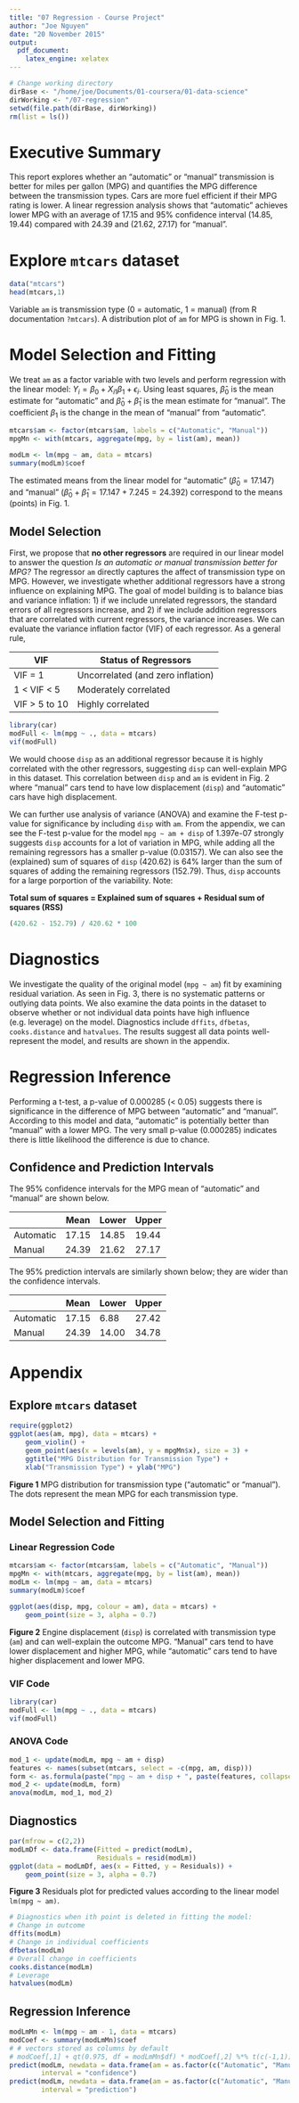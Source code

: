 ```yaml
---
title: "07 Regression - Course Project"
author: "Joe Nguyen"
date: "20 November 2015"
output: 
  pdf_document: 
    latex_engine: xelatex
---
```


```r
# Change working directory
dirBase <- "/home/joe/Documents/01-coursera/01-data-science"
dirWorking <- "/07-regression"
setwd(file.path(dirBase, dirWorking))
rm(list = ls())
```


# Executive Summary

This report explores whether an "automatic" or "manual" transmission is better for miles per gallon (MPG) and quantifies the MPG difference between the transmission types. Cars are more fuel efficient if their MPG rating is lower. A linear regression analysis shows that "automatic" achieves lower MPG with an average of 17.15 and 95% confidence interval (14.85, 19.44) compared with 24.39 and (21.62, 27.17) for "manual".

# Explore `mtcars` dataset

```r
data("mtcars")
head(mtcars,1)
```

Variable `am` is transmission type (0 = automatic, 1 = manual) (from R documentation `?mtcars`). A distribution plot of `am` for MPG is shown in Fig. 1.


# Model Selection and Fitting

We treat `am` as a factor variable with two levels and perform regression with the linear model: $Y_i = \beta_0 + X_{i1} \beta_1 + \epsilon_i$. Using least squares, $\hat{\beta}_0$ is the mean estimate for "automatic" and $\hat{\beta}_0 + \hat{\beta}_1$ is the mean estimate for "manual". The coefficient $\beta_1$ is the change in the mean of "manual" from "automatic".

```r
mtcars$am <- factor(mtcars$am, labels = c("Automatic", "Manual"))
mpgMn <- with(mtcars, aggregate(mpg, by = list(am), mean))

modLm <- lm(mpg ~ am, data = mtcars)
summary(modLm)$coef
```

The estimated means from the linear model for "automatic" ($\hat{\beta}_0 = 17.147$) and "manual" ($\hat{\beta}_0 + \hat{\beta}_1 = 17.147 + 7.245 = 24.392$) correspond to the means (points) in Fig. 1.


## Model Selection

First, we propose that **no other regressors** are required in our linear model to answer the question *Is an automatic or manual transmission better for MPG?* The regressor `am` directly captures the affect of transmission type on MPG. However, we investigate whether additional regressors have a strong influence on explaining MPG. The goal of model building is to balance bias and variance inflation: 1) if we include unrelated regressors, the standard errors of all regressors increase, and 2) if we include addition regressors that are correlated with current regressors, the variance increases. We can evaluate the variance inflation factor (VIF) of each regressor. As a general rule,

| VIF | Status of Regressors |
| --- | --- |
| VIF = 1 | Uncorrelated (and zero inflation) |
| 1 < VIF < 5 | Moderately correlated |
| VIF > 5 to 10 | Highly correlated |

```r
library(car)
modFull <- lm(mpg ~ ., data = mtcars)
vif(modFull)
```

We would choose `disp` as an additional regressor because it is highly correlated with the other regressors, suggesting `disp` can well-explain MPG in this dataset. This correlation between `disp` and `am` is evident in Fig. 2 where "manual" cars tend to have low displacement (`disp`) and "automatic" cars have high displacement.

We can further use analysis of variance (ANOVA) and examine the F-test p-value for significance by including `disp` with `am`. From the appendix, we can see the F-test p-value for the model `mpg ~ am + disp` of 1.397e-07 strongly suggests `disp` accounts for a lot of variation in MPG, while adding all the remaining regressors has a smaller p-value (0.03157). We can also see the (explained) sum of squares of `disp` (420.62) is 64% larger than the sum of squares of adding the remaining regressors (152.79). Thus, `disp` accounts for a large porportion of the variability. Note:

**Total sum of squares = Explained sum of squares + Residual sum of squares (RSS)**

```r
(420.62 - 152.79) / 420.62 * 100
```


# Diagnostics

We investigate the quality of the original model (`mpg ~ am`) fit by examining residual variation. As seen in Fig. 3, there is no systematic patterns or outlying data points. We also examine the data points in the dataset to observe whether or not individual data points have high influence (e.g. leverage) on the model. Diagnostics include `dffits`, `dfbetas`, `cooks.distance` and `hatvalues`. The results suggest all data points well-represent the model, and results are shown in the appendix.


# Regression Inference

Performing a t-test, a p-value of 0.000285 (< 0.05) suggests there is significance in the difference of MPG between "automatic" and "manual". According to this model and data, "automatic" is potentially better than "manual" with a lower MPG. The very small p-value (0.000285) indicates there is little likelihood the difference is due to chance.


## Confidence and Prediction Intervals

The 95% confidence intervals for the MPG mean of "automatic" and "manual" are shown below.

|     | Mean | Lower | Upper |
| --- | ---  | ---   | ---   |
| Automatic | 17.15 | 14.85 | 19.44 |
| Manual | 24.39 | 21.62 | 27.17 |

The 95% prediction intervals are similarly shown below; they are wider than the confidence intervals.

|     | Mean | Lower | Upper |
| --- | ---  | ---   | ---   |
| Automatic | 17.15 | 6.88 | 27.42 |
| Manual | 24.39 | 14.00 | 34.78 |


\newpage

# Appendix

## Explore `mtcars` dataset

```r
require(ggplot2)
ggplot(aes(am, mpg), data = mtcars) +
    geom_violin() + 
    geom_point(aes(x = levels(am), y = mpgMn$x), size = 3) + 
    ggtitle("MPG Distribution for Transmission Type") + 
    xlab("Transmission Type") + ylab("MPG")
```
**Figure 1** MPG distribution for transmission type ("automatic" or "manual"). The dots represent the mean MPG for each transmission type.


## Model Selection and Fitting

### Linear Regression Code

```r
mtcars$am <- factor(mtcars$am, labels = c("Automatic", "Manual"))
mpgMn <- with(mtcars, aggregate(mpg, by = list(am), mean))
modLm <- lm(mpg ~ am, data = mtcars)
summary(modLm)$coef
```


```r
ggplot(aes(disp, mpg, colour = am), data = mtcars) + 
    geom_point(size = 3, alpha = 0.7)
```
**Figure 2** Engine displacement (`disp`) is correlated with transmission type (`am`) and can well-explain the outcome MPG. "Manual" cars tend to have lower displacement and higher MPG, while "automatic" cars tend to have higher displacement and lower MPG.

### VIF Code

```r
library(car)
modFull <- lm(mpg ~ ., data = mtcars)
vif(modFull)
```

### ANOVA Code

```r
mod_1 <- update(modLm, mpg ~ am + disp)
features <- names(subset(mtcars, select = -c(mpg, am, disp)))
form <- as.formula(paste("mpg ~ am + disp + ", paste(features, collapse = "+")))
mod_2 <- update(modLm, form)
anova(modLm, mod_1, mod_2)
```


## Diagnostics

```r
par(mfrow = c(2,2))
modLmDf <- data.frame(Fitted = predict(modLm),
                      Residuals = resid(modLm))
ggplot(data = modLmDf, aes(x = Fitted, y = Residuals)) + 
    geom_point(size = 3, alpha = 0.7)
```
**Figure 3** Residuals plot for predicted values according to the linear model `lm(mpg ~ am)`.


```r
# Diagnostics when ith point is deleted in fitting the model:
# Change in outcome
dffits(modLm)
# Change in individual coefficients
dfbetas(modLm)
# Overall change in coefficients
cooks.distance(modLm)
# Leverage
hatvalues(modLm)
```


## Regression Inference

```r
modLmMn <- lm(mpg ~ am - 1, data = mtcars)
modCoef <- summary(modLmMn)$coef
# # vectors stored as columns by default
# modCoef[,1] + qt(0.975, df = modLmMn$df) * modCoef[,2] %*% t(c(-1,1))
predict(modLm, newdata = data.frame(am = as.factor(c("Automatic", "Manual"))),
        interval = "confidence")
predict(modLm, newdata = data.frame(am = as.factor(c("Automatic", "Manual"))),
        interval = "prediction")
```

